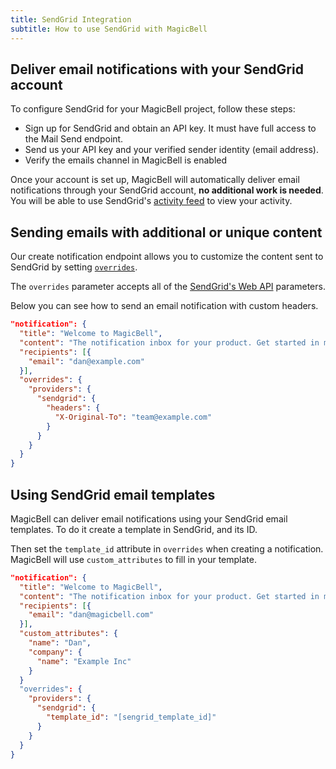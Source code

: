 ```yaml
---
title: SendGrid Integration
subtitle: How to use SendGrid with MagicBell
---
```


## Deliver email notifications with your SendGrid account

To configure SendGrid for your MagicBell project, follow these steps:

- Sign up for SendGrid and obtain an API key. It must have full access to the Mail Send endpoint.
- Send us your API key and your verified sender identity (email address).
- Verify the emails channel in MagicBell is enabled

Once your account is set up, MagicBell will automatically deliver email
notifications through your SendGrid account, **no additional work is needed**. You will
be able to use SendGrid's [activity feed](https://app.sendgrid.com/email_activity)
to view your activity.

## Sending emails with additional or unique content

Our create notification endpoint allows you to customize the content sent to
SendGrid by setting [`overrides`](/docs/overrides).

The `overrides` parameter accepts all of the [SendGrid's Web API](https://docs.sendgrid.com/api-reference/mail-send/mail-send)
parameters.

Below you can see how to send an email notification with custom headers.

```json
"notification": {
  "title": "Welcome to MagicBell",
  "content": "The notification inbox for your product. Get started in minutes.",
  "recipients": [{
    "email": "dan@example.com"
  }],
  "overrides": {
    "providers": {
      "sendgrid": {
        "headers": {
          "X-Original-To": "team@example.com"
        }
      }
    }
  }
}
```

## Using SendGrid email templates

MagicBell can deliver email notifications using your SendGrid email templates.
To do it create a template in SendGrid, and its ID.

Then set the `template_id` attribute in `overrides` when creating a
notification. MagicBell will use `custom_attributes` to fill in your template.

```json
"notification": {
  "title": "Welcome to MagicBell",
  "content": "The notification inbox for your product. Get started in minutes.",
  "recipients": [{
    "email": "dan@magicbell.com"
  }],
  "custom_attributes": {
    "name": "Dan",
    "company": {
      "name": "Example Inc"
    }
  }
  "overrides": {
    "providers": {
      "sendgrid": {
        "template_id": "[sengrid_template_id]"
      }
    }
  }
}
```
